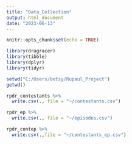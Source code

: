 ---
title: "Data_Collection"
output: html_document
date: "2023-06-13"
---

```{r setup, include=FALSE}
knitr::opts_chunk$set(echo = TRUE)

library(dragracer)
library(tibble)
library(dplyr)
library(tidyr)

```

```{r warning=FALSE}
setwd("C:/Users/betsy/Rupaul_Project")
getwd()

rpdr_contestants %>%
  write.csv(., file = "~/contestants.csv")


```

```{r}
rpdr_ep %>%
  write.csv(., file = "~/episodes.csv")
```

```{r}
rpdr_contep %>%
  write.csv(.,file = "~/contestants_ep.csv")

```
